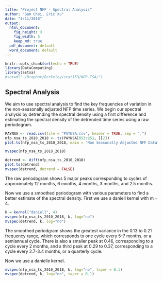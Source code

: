 ```yaml
---
title: "Project NFP - Spectral Analysis"
author: "Sam Choi, Eric Xu"
date: "4/11/2018"
output:
  html_document:
    fig_height: 3
    fig_width: 5
    keep_md: true
  pdf_document: default
  word_document: default
---
```


```r
knitr::opts_chunk$set(echo = TRUE)
library(DataComputing)
library(astsa)
#setwd("~/Dropbox/Berkeley/stat153/NFP-TSA/")
```

## Spectral Analysis

We aim to use spectral analysis to find the key frequencies of variation in the non-seasonally adjusted NFP time series. We begin our spectral analysis by detrending the spectral density using a first difference and estimating the spectral density of the detrended time series using a raw periodogram.

```r
PAYNSA <- read.csv(file = "PAYNSA.csv", header = TRUE, sep = ",")
nfp_nsa_ts_2010_2018 <- ts(PAYNSA[853:951, ][2])
plot.ts(nfp_nsa_ts_2010_2018, main = "Non Seasonally Adjusted NFP Data")

mvspec(nfp_nsa_ts_2010_2018)

detrend <- diff(nfp_nsa_ts_2010_2018)
plot.ts(detrend)
mvspec(detrend, detrend = FALSE)
```

The raw periodogram shows 5 major peaks corresponding to cycles of approximately 12 months, 6 months, 4 months, 3 months, and 2.5 months.

Now we use a smoothed periodogram with various parameters to find a better estimate of the spectral density. First we use a daniell kernel with m = 4.

```r
k = kernel("daniell", 4)
mvspec(nfp_nsa_ts_2010_2018, k, log="no")
mvspec(detrend, k, log="no")
```

The smoothed periodgram shows the greatest variance in the 0.13 to 0.21 frequency range, which corresponds to one cycle every 5-7 months, or a semiannual cycle. There is also a smaller peak at 0.46, corresponding to a cycle every 2 months, and a third peak at 0.29 to 0.37, corresponding to a cycle every 2.7-3.4 months, or a quarterly cycle.

Now we use a danielle kernel.

```r
mvspec(nfp_nsa_ts_2010_2018, k, log="no", taper = 0.1)
mvspec(detrend, k, log="no", taper = 0.1)
```
